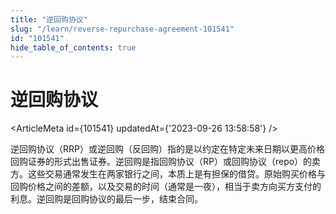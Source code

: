 ```yaml
---
title: "逆回购协议"
slug: "/learn/reverse-repurchase-agreement-101541"
id: "101541"
hide_table_of_contents: true
---
```



# 逆回购协议

<ArticleMeta id={101541} updatedAt={'2023-09-26 13:58:58'} />
<div className='border-solid border-b border-t-0 my-4 border-[var(--ifm-color-gray-300)]' />

逆回购协议（RRP）或逆回购（反回购）指的是以约定在特定未来日期以更高价格回购证券的形式出售证券。逆回购是指回购协议（RP）或回购协议（repo）的卖方。这些交易通常发生在两家银行之间，本质上是有担保的借贷。原始购买价格与回购价格之间的差额，以及交易的时间（通常是一夜），相当于卖方向买方支付的利息。逆回购是回购协议的最后一步，结束合同。
